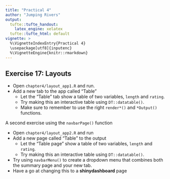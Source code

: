 ```yaml
---
title: "Practical 4"
author: "Jumping Rivers"
output:
  tufte::tufte_handout:
    latex_engine: xelatex
  tufte::tufte_html: default
vignette: >
  %\VignetteIndexEntry{Practical 4}
  \usepackage[utf8]{inputenc}
  %\VignetteEngine{knitr::rmarkdown}
---
```

## Exercise 17: Layouts

  * Open `chapter4/layout_app1.R` and run.
  * Add a new tab to the app called "Table"
    * Let the "Table" tab show a table of two variables, `length` and `rating`.
    * Try making this an interactive table using `DT::datatable()`.
    * Make sure to remember to use the right `render*()` and `*Output()` functions.

A second exercise using the `navbarPage()` function

  * Open `chapter4/layout_app2.R` and run
  * Add a new page called "Table" to the output
    * Let the "Table page" show a table of two variables, `length` and `rating`.
    * Try making this an interactive table using `DT::datatable()`.
  * Try using `navbarMenu()` to create a dropdown menu that combines both the summary page and your new tab.
  * Have a go at changing this to a **shinydashboard** page